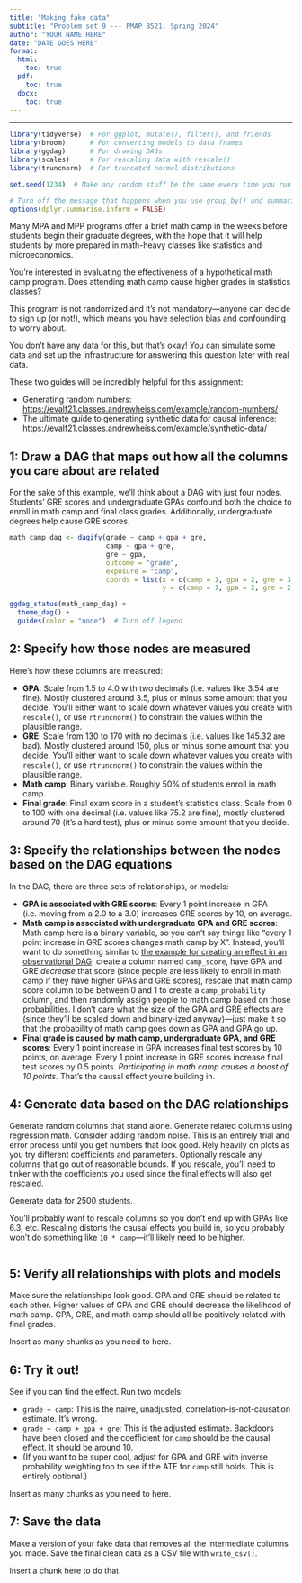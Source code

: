 ```yaml
---
title: "Making fake data"
subtitle: "Problem set 9 --- PMAP 8521, Spring 2024"
author: "YOUR NAME HERE"
date: "DATE GOES HERE"
format:
  html:
    toc: true
  pdf:
    toc: true
  docx:
    toc: true
---
```


---

```r
library(tidyverse)  # For ggplot, mutate(), filter(), and friends
library(broom)      # For converting models to data frames
library(ggdag)      # For drawing DAGs
library(scales)     # For rescaling data with rescale()
library(truncnorm)  # For truncated normal distributions

set.seed(1234)  # Make any random stuff be the same every time you run this

# Turn off the message that happens when you use group_by() and summarize()
options(dplyr.summarise.inform = FALSE)
```

Many MPA and MPP programs offer a brief math camp in the weeks before students begin their graduate degrees, with the hope that it will help students by more prepared in math-heavy classes like statistics and microeconomics. 

You're interested in evaluating the effectiveness of a hypothetical math camp program. Does attending math camp cause higher grades in statistics classes?

This program is not randomized and it's not mandatory—anyone can decide to sign up (or not!), which means you have selection bias and confounding to worry about.

You don't have any data for this, but that's okay! You can simulate some data and set up the infrastructure for answering this question later with real data.

These two guides will be incredibly helpful for this assignment:

- Generating random numbers: <https://evalf21.classes.andrewheiss.com/example/random-numbers/>
- The ultimate guide to generating synthetic data for causal inference: <https://evalf21.classes.andrewheiss.com/example/synthetic-data/>


## 1: Draw a DAG that maps out how all the columns you care about are related

For the sake of this example, we'll think about a DAG with just four nodes. Students' GRE scores and undergraduate GPAs confound both the choice to enroll in math camp and final class grades. Additionally, undergraduate degrees help cause GRE scores.

```r
math_camp_dag <- dagify(grade ~ camp + gpa + gre,
                        camp ~ gpa + gre,
                        gre ~ gpa,
                        outcome = "grade",
                        exposure = "camp",
                        coords = list(x = c(camp = 1, gpa = 2, gre = 3, grade = 4),
                                      y = c(camp = 1, gpa = 2, gre = 2, grade = 1)))

ggdag_status(math_camp_dag) +
  theme_dag() +
  guides(color = "none")  # Turn off legend
```


## 2: Specify how those nodes are measured

Here's how these columns are measured:

- **GPA**: Scale from 1.5 to 4.0 with two decimals (i.e. values like 3.54 are fine). Mostly clustered around 3.5, plus or minus some amount that you decide. You'll either want to scale down whatever values you create with `rescale()`, or use `rtruncnorm()` to constrain the values within the plausible range.
- **GRE**: Scale from 130 to 170 with no decimals (i.e. values like 145.32 are bad). Mostly clustered around 150, plus or minus some amount that you decide. You'll either want to scale down whatever values you create with `rescale()`, or use `rtruncnorm()` to constrain the values within the plausible range.
- **Math camp**: Binary variable. Roughly 50% of students enroll in math camp.
- **Final grade**: Final exam score in a student's statistics class. Scale from 0 to 100 with one decimal (i.e. values like 75.2 are fine), mostly clustered around 70 (it's a hard test), plus or minus some amount that you decide.

## 3: Specify the relationships between the nodes based on the DAG equations

In the DAG, there are three sets of relationships, or models:

- **GPA is associated with GRE scores**: Every 1 point increase in GPA (i.e. moving from a 2.0 to a 3.0) increases GRE scores by 10, on average.
- **Math camp is associated with undergraduate GPA and GRE scores**: Math camp here is a binary variable, so you can't say things like "every 1 point increase in GRE scores changes math camp by X". Instead, you'll want to do something similar to [the example for creating an effect in an observational DAG](https://evalf21.classes.andrewheiss.com/example/synthetic-data/#creating-an-effect-in-an-observational-dag): create a column named `camp_score`, have GPA and GRE *decrease* that score (since people are less likely to enroll in math camp if they have higher GPAs and GRE scores), rescale that math camp score column to be between 0 and 1 to create a `camp_probability` column, and then randomly assign people to math camp based on those probabilities. I don't care what the size of the GPA and GRE effects are (since they'll be scaled down and binary-ized anyway)—just make it so that the probability of math camp goes down as GPA and GPA go up.
- **Final grade is caused by math camp, undergraduate GPA, and GRE scores**: Every 1 point increase in GPA increases final test scores by 10 points, on average. Every 1 point increase in GRE scores increase final test scores by 0.5 points. *Participating in math camp causes a boost of 10 points.* That's the causal effect you're building in.

## 4: Generate data based on the DAG relationships

Generate random columns that stand alone. Generate related columns using regression math. Consider adding random noise. This is an entirely trial and error process until you get numbers that look good. Rely heavily on plots as you try different coefficients and parameters. Optionally rescale any columns that go out of reasonable bounds. If you rescale, you'll need to tinker with the coefficients you used since the final effects will also get rescaled.

Generate data for 2500 students.

You'll probably want to rescale columns so you don't end up with GPAs like 6.3, etc. Rescaling distorts the causal effects you build in, so you probably won't do something like `10 * camp`—it'll likely need to be higher.

```r

```


## 5: Verify all relationships with plots and models

Make sure the relationships look good. GPA and GRE should be related to each other. Higher values of GPA and GRE should decrease the likelihood of math camp. GPA, GRE, and math camp should all be positively related with final grades.

Insert as many chunks as you need to here.


## 6: Try it out!

See if you can find the effect. Run two models:

- `grade ~ camp`: This is the naive, unadjusted, correlation-is-not-causation estimate. It's wrong.
- `grade ~ camp + gpa + gre`: This is the adjusted estimate. Backdoors have been closed and the coefficient for `camp` should be the causal effect. It should be around 10.
- (If you want to be super cool, adjust for GPA and GRE with inverse probability weighting too to see if the ATE for `camp` still holds. This is entirely optional.)

Insert as many chunks as you need to here.


## 7: Save the data

Make a version of your fake data that removes all the intermediate columns you made. Save the final clean data as a CSV file with `write_csv()`.

Insert a chunk here to do that.
